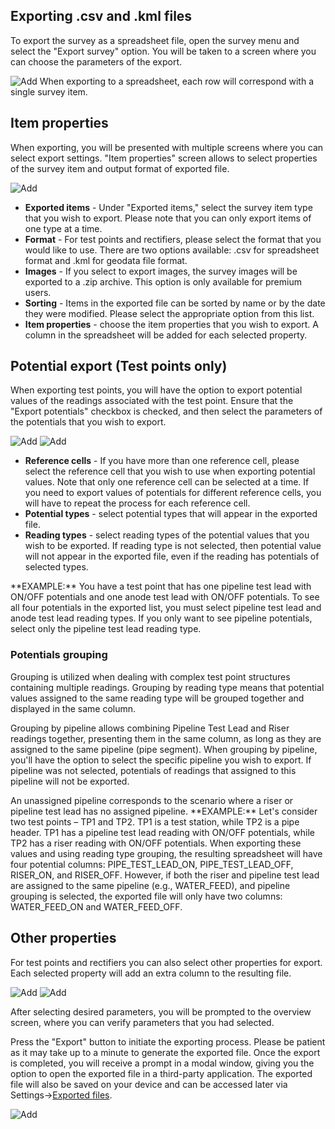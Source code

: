 
## Exporting .csv and .kml files

To export the survey as a spreadsheet file, open the survey menu and select the "Export survey" option. You will be taken to a screen where you can choose the parameters of the export.

<ImageView>
  <Image src="/images/export/6.2.png" alt="Add" width={300} height={300} />
</ImageView>

<Callout type="info" emoji="ℹ️">
  When exporting to a spreadsheet, each row will correspond with a single survey
  item.
</Callout>

## Item properties

When exporting, you will be presented with multiple screens where you can select export settings. "Item properties" screen allows to select properties of the survey item and output format of exported file.

<ImageView>
  <Image src="/images/export/6.3.png" alt="Add" width={300} height={300} />
</ImageView>

- **Exported items** - Under "Exported items," select the survey item type that you wish to export. Please note that you can only export items of one type at a time.
- **Format** - For test points and rectifiers, please select the format that you would like to use. There are two options available: .csv for spreadsheet format and .kml for geodata file format.
- **Images** - If you select to export images, the survey images will be exported to a .zip archive. This option is only available for premium users.
- **Sorting** - Items in the exported file can be sorted by name or by the date they were modified. Please select the appropriate option from this list.
- **Item properties** - choose the item properties that you wish to export. A column in the spreadsheet will be added for each selected property.

## Potential export (Test points only)

When exporting test points, you will have the option to export potential values of the readings associated with the test point. Ensure that the "Export potentials" checkbox is checked, and then select the parameters of the potentials that you wish to export.

<ImageView>
  <Image src="/images/export/6.4.png" alt="Add" width={300} height={300} />
  <Image src="/images/export/6.5.png" alt="Add" width={300} height={300} />
</ImageView>

- **Reference cells** - If you have more than one reference cell, please select the reference cell that you wish to use when exporting potential values. Note that only one reference cell can be selected at a time. If you need to export values of potentials for different reference cells, you will have to repeat the process for each reference cell.
- **Potential types** - select potential types that will appear in the exported file.
- **Reading types** - select reading types of the potential values that you wish to be exported. If reading type is not selected, then potential value will not appear in the exported file, even if the reading has potentials of selected types.

<Callout>
  **EXAMPLE:** You have a test point that has one pipeline test lead with ON/OFF
  potentials and one anode test lead with ON/OFF potentials. To see all four
  potentials in the exported list, you must select pipeline test lead and anode
  test lead reading types. If you only want to see pipeline potentials, select
  only the pipeline test lead reading type.
</Callout>

### Potentials grouping

Grouping is utilized when dealing with complex test point structures containing multiple readings. Grouping by reading type means that potential values assigned to the same reading type will be grouped together and displayed in the same column.

Grouping by pipeline allows combining Pipeline Test Lead and Riser readings together, presenting them in the same column, as long as they are assigned to the same pipeline (pipe segment). When grouping by pipeline, you'll have the option to select the specific pipeline you wish to export. If pipeline was not selected, potentials of readings that assigned to this pipeline will not be exported.

<Callout type="info" emoji="ℹ️">
  An unassigned pipeline corresponds to the scenario where a riser or pipeline
  test lead has no assigned pipeline.
</Callout>

<Callout>
  **EXAMPLE:** Let's consider two test points – TP1 and TP2. TP1 is a test
  station, while TP2 is a pipe header. TP1 has a pipeline test lead reading with
  ON/OFF potentials, while TP2 has a riser reading with ON/OFF potentials. When
  exporting these values and using reading type grouping, the resulting
  spreadsheet will have four potential columns: PIPE_TEST_LEAD_ON,
  PIPE_TEST_LEAD_OFF, RISER_ON, and RISER_OFF. However, if both the riser and
  pipeline test lead are assigned to the same pipeline (e.g., WATER_FEED), and
  pipeline grouping is selected, the exported file will only have two columns:
  WATER_FEED_ON and WATER_FEED_OFF.
</Callout>

## Other properties

For test points and rectifiers you can also select other properties for export. Each selected property will add an extra column to the resulting file.

<ImageView>
  <Image src="/images/export/6.6.png" alt="Add" width={300} height={300} />
  <Image src="/images/export/6.7.png" alt="Add" width={300} height={300} />
</ImageView>

After selecting desired parameters, you will be prompted to the overview screen, where you can verify parameters that you had selected.

Press the "Export" button to initiate the exporting process. Please be patient as it may take up to a minute to generate the exported file. Once the export is completed, you will receive a prompt in a modal window, giving you the option to open the exported file in a third-party application. The exported file will also be saved on your device and can be accessed later via Settings->[Exported files](./exported_files.mdx).

<ImageView>
  <Image src="/images/export/6.8.png" alt="Add" width={300} height={300} />
</ImageView>
